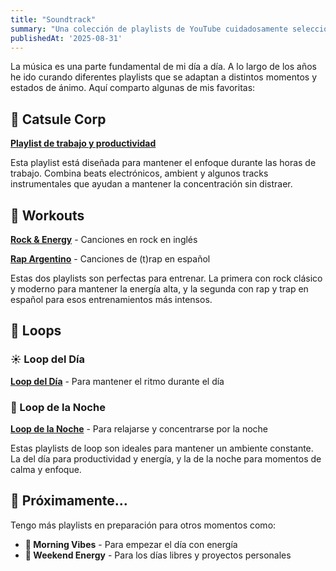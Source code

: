 ```yaml
---
title: "Soundtrack"
summary: "Una colección de playlists de YouTube cuidadosamente seleccionadas para acompañar diferentes momentos de la semana. Desde música para trabajar hasta playlists para relajarse."
publishedAt: '2025-08-31'
---
```


La música es una parte fundamental de mi día a día. A lo largo de los años he ido curando diferentes playlists que se adaptan a distintos momentos y estados de ánimo. Aquí comparto algunas de mis favoritas:

## 🏢 Catsule Corp
**[Playlist de trabajo y productividad](https://www.youtube.com/playlist?list=PLTPLs7Ev6Hp2VsHSuBCp35h1XTjvAaveV)**

Esta playlist está diseñada para mantener el enfoque durante las horas de trabajo. Combina beats electrónicos, ambient y algunos tracks instrumentales que ayudan a mantener la concentración sin distraer.

## 💪 Workouts
**[Rock & Energy](https://www.youtube.com/playlist?list=PLLswL1pDm9Iwlb_XFikf9HUiRlLPzFjuW)** - Canciones en rock en inglés

**[Rap Argentino](https://www.youtube.com/playlist?list=PLLswL1pDm9IyEJ1zCLOs8qpEZLtPE_eqE)** - Canciones de (t)rap en español

Estas dos playlists son perfectas para entrenar. La primera con rock clásico y moderno para mantener la energía alta, y la segunda con rap y trap en español para esos entrenamientos más intensos.

## 🔄 Loops
### ☀️ Loop del Día
**[Loop del Día](https://www.youtube.com/playlist?list=PL0_mv1k_D3JFVanwwAB-1ODaEDeS7MiM)** - Para mantener el ritmo durante el día

### 🌙 Loop de la Noche
**[Loop de la Noche](https://www.youtube.com/playlist?list=PL-0_mv1k_D3LlTi9v_LepbXjDTnTeGwgO)** - Para relajarse y concentrarse por la noche

Estas playlists de loop son ideales para mantener un ambiente constante. La del día para productividad y energía, y la de la noche para momentos de calma y enfoque.

## 🎯 Próximamente...

Tengo más playlists en preparación para otros momentos como:

- **🌅 Morning Vibes** - Para empezar el día con energía
- **🚀 Weekend Energy** - Para los días libres y proyectos personales